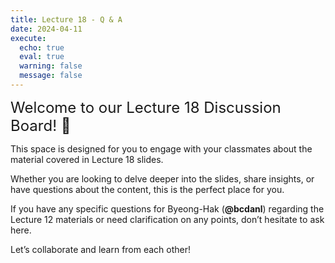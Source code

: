 ```yaml
---
title: Lecture 18 - Q & A
date: 2024-04-11
execute: 
  echo: true
  eval: true
  warning: false
  message: false
---
```


<font size = "5">Welcome to our Lecture 18 Discussion Board! 👋 </font>


This space is designed for you to engage with your classmates about the material covered in Lecture 18 slides.

Whether you are looking to delve deeper into the slides, share insights, or have questions about the content, this is the perfect place for you.

If you have any specific questions for Byeong-Hak (**@bcdanl**) regarding the Lecture 12 materials or need clarification on any points, don't hesitate to ask here. 

Let's collaborate and learn from each other!

